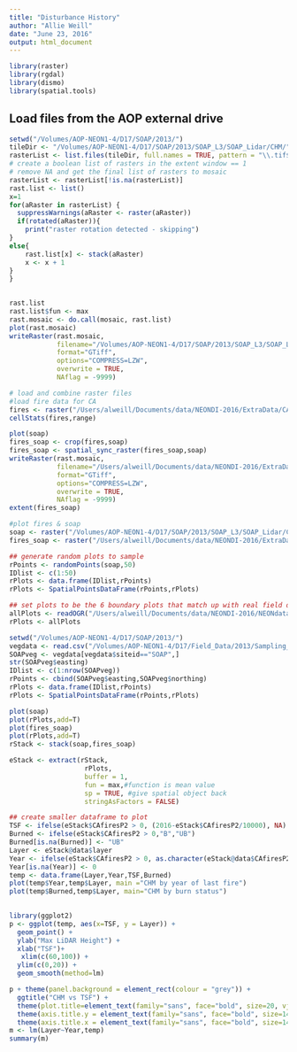 ```yaml
---
title: "Disturbance History"
author: "Allie Weill"
date: "June 23, 2016"
output: html_document
---
```

```r
library(raster)
library(rgdal)
library(dismo)
library(spatial.tools)
```
## Load files from the AOP external drive
```r
setwd("/Volumes/AOP-NEON1-4/D17/SOAP/2013/")
tileDir <- "/Volumes/AOP-NEON1-4/D17/SOAP/2013/SOAP_L3/SOAP_Lidar/CHM/"
rasterList <- list.files(tileDir, full.names = TRUE, pattern = "\\.tif$")
# create a boolean list of rasters in the extent window == 1
# remove NA and get the final list of rasters to mosaic
rasterList <- rasterList[!is.na(rasterList)]
rast.list <- list()
x=1
for(aRaster in rasterList) {
  suppressWarnings(aRaster <- raster(aRaster))
  if(rotated(aRaster)){
    print("raster rotation detected - skipping")
}
else{
    rast.list[x] <- stack(aRaster)
    x <- x + 1
}
}

  
rast.list
rast.list$fun <- max
rast.mosaic <- do.call(mosaic, rast.list)
plot(rast.mosaic)
writeRaster(rast.mosaic,
            filename="/Volumes/AOP-NEON1-4/D17/SOAP/2013/SOAP_L3/SOAP_Lidar/CHM/SOAP_CHM.tif",
            format="GTiff",
            options="COMPRESS=LZW",
            overwrite = TRUE,
            NAflag = -9999)
```


```r
# load and combine raster files
#load fire data for CA
fires <- raster("/Users/alweill/Documents/data/NEONDI-2016/ExtraData/CAfiresP2.tif")
cellStats(fires,range)
```

```r

plot(soap)
fires_soap <- crop(fires,soap)
fires_soap <- spatial_sync_raster(fires_soap,soap)
writeRaster(rast.mosaic,
            filename="/Users/alweill/Documents/data/NEONDI-2016/ExtraData/SOAP_fires.tif",
            format="GTiff",
            options="COMPRESS=LZW",
            overwrite = TRUE,
            NAflag = -9999)
extent(fires_soap)
```



```r
#plot fires & soap
soap <- raster("/Volumes/AOP-NEON1-4/D17/SOAP/2013/SOAP_L3/SOAP_Lidar/CHM/SOAP_CHM.tif")
fires_soap <- raster("/Users/alweill/Documents/data/NEONDI-2016/ExtraData/SOAP_fires.tif")
```

```r
## generate random plots to sample
rPoints <- randomPoints(soap,50)
IDlist <- c(1:50)
rPlots <- data.frame(IDlist,rPoints)
rPlots <- SpatialPointsDataFrame(rPoints,rPlots)
```


```r
## set plots to be the 6 boundary plots that match up with real field data
allPlots <- readOGR("/Users/alweill/Documents/data/NEONDI-2016/NEONdata/D17-California/SOAP/vector_data/SOAP_centroids_base/SOAP_base_centroids/","SOAP_base_centroids")
rPlots <- allPlots

```

```r
setwd("/Volumes/AOP-NEON1-4/D17/SOAP/2013/")
vegdata <- read.csv("/Volumes/AOP-NEON1-4/D17/Field_Data/2013/Sampling_Data/")
SOAPveg <- vegdata[vegdata$siteid=="SOAP",]
str(SOAPveg$easting)
IDlist <- c(1:nrow(SOAPveg))
rPoints <- cbind(SOAPveg$easting,SOAPveg$northing)
rPlots <- data.frame(IDlist,rPoints)
rPlots <- SpatialPointsDataFrame(rPoints,rPlots)

```

```r
plot(soap)
plot(rPlots,add=T)
plot(fires_soap)
plot(rPlots,add=T)
rStack <- stack(soap,fires_soap)
```

```r
eStack <- extract(rStack, 
                   rPlots,
                   buffer = 1,
                   fun = max,#function is mean value
                   sp = TRUE, #give spatial object back
                   stringAsFactors = FALSE)

```

```r
## create smaller dataframe to plot
TSF <- ifelse(eStack$CAfiresP2 > 0, (2016-eStack$CAfiresP2/10000), NA)
Burned <- ifelse(eStack$CAfiresP2 > 0,"B","UB")
Burned[is.na(Burned)] <- "UB"
Layer <- eStack@data$layer
Year <- ifelse(eStack$CAfiresP2 > 0, as.character(eStack@data$CAfiresP2/10000),0)
Year[is.na(Year)] <- 0
temp <- data.frame(Layer,Year,TSF,Burned)
plot(temp$Year,temp$Layer, main ="CHM by year of last fire")
plot(temp$Burned,temp$Layer, main="CHM by burn status")
                  
```

```r
library(ggplot2)
p <- ggplot(temp, aes(x=TSF, y = Layer)) +
  geom_point() +
  ylab("Max LiDAR Height") +
  xlab("TSF")+
   xlim(c(60,100)) +
  ylim(c(0,20)) +
  geom_smooth(method=lm)

p + theme(panel.background = element_rect(colour = "grey")) +
  ggtitle("CHM vs TSF") +
  theme(plot.title=element_text(family="sans", face="bold", size=20, vjust=1.9)) +
  theme(axis.title.y = element_text(family="sans", face="bold", size=14, angle=90, hjust=0.54, vjust=1)) +
  theme(axis.title.x = element_text(family="sans", face="bold", size=14, angle=00, hjust=0.54, vjust=-.2))
m <- lm(Layer~Year,temp)
summary(m)
```


